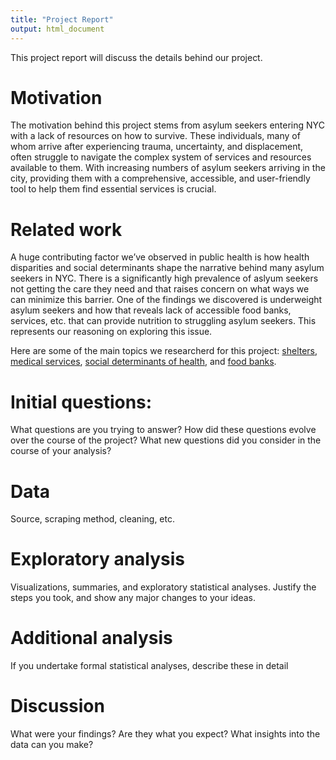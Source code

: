 ```yaml
---
title: "Project Report"
output: html_document
---
```


This project report will discuss the details behind our project. 

# Motivation

The motivation behind this project stems from asylum seekers entering NYC with a lack of resources on how to survive. These individuals, many of whom arrive after experiencing trauma, uncertainty, and displacement, often struggle to navigate the complex system of services and resources available to them. With increasing numbers of asylum seekers arriving in the city, providing them with a comprehensive, accessible, and user-friendly tool to help them find essential services is crucial.


# Related work

A huge contributing factor we've observed in public health is how health disparities and social determinants shape the narrative behind many asylum seekers in NYC. There is a significantly high prevalence of aslyum seekers not getting the care they need and that raises concern on what ways we can minimize this barrier. One of the findings we discovered is underweight asylum seekers and how that reveals lack of accessible food banks, services, etc. that can provide nutrition to struggling asylum seekers. This represents our reasoning on exploring this issue. 

Here are some of the main topics we researcherd for this project: [shelters](https://citylimits.org/nyc-shelter-count/#:~:text=The%20new%20report%2C%20Local%20Law,city%20standardizes%20their%20reporting%20format.), [medical services](https://data.cityofnewyork.us/Health/Hospitals/833h-xwsx), [social determinants of health](https://dataverse.unc.edu/dataverse/addhealth), and [food banks](https://github.com/NewYorkCityCouncil/food_insecurity/tree/main?tab=readme-ov-file).  


# Initial questions: 

What questions are you trying to answer? How did these questions evolve over the course of the project? What new questions did you consider in the course of your analysis?

# Data

Source, scraping method, cleaning, etc.

# Exploratory analysis

Visualizations, summaries, and exploratory statistical analyses. Justify the steps you took, and show any major changes to your ideas.

# Additional analysis

If you undertake formal statistical analyses, describe these in detail

# Discussion

What were your findings? Are they what you expect? What insights into the data can you make?

